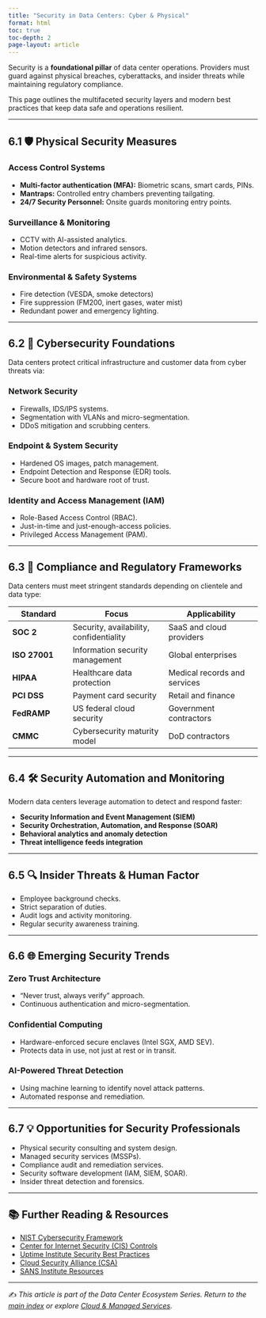 ```yaml
---
title: "Security in Data Centers: Cyber & Physical"
format: html
toc: true
toc-depth: 2
page-layout: article
---
```


Security is a **foundational pillar** of data center operations. Providers must guard against physical breaches, cyberattacks, and insider threats while maintaining regulatory compliance.

This page outlines the multifaceted security layers and modern best practices that keep data safe and operations resilient.

---

## 6.1 🛡️ Physical Security Measures

### Access Control Systems
- **Multi-factor authentication (MFA):** Biometric scans, smart cards, PINs.
- **Mantraps:** Controlled entry chambers preventing tailgating.
- **24/7 Security Personnel:** Onsite guards monitoring entry points.

### Surveillance & Monitoring
- CCTV with AI-assisted analytics.
- Motion detectors and infrared sensors.
- Real-time alerts for suspicious activity.

### Environmental & Safety Systems
- Fire detection (VESDA, smoke detectors)
- Fire suppression (FM200, inert gases, water mist)
- Redundant power and emergency lighting.

---

## 6.2 🔐 Cybersecurity Foundations

Data centers protect critical infrastructure and customer data from cyber threats via:

### Network Security
- Firewalls, IDS/IPS systems.
- Segmentation with VLANs and micro-segmentation.
- DDoS mitigation and scrubbing centers.

### Endpoint & System Security
- Hardened OS images, patch management.
- Endpoint Detection and Response (EDR) tools.
- Secure boot and hardware root of trust.

### Identity and Access Management (IAM)
- Role-Based Access Control (RBAC).
- Just-in-time and just-enough-access policies.
- Privileged Access Management (PAM).

---

## 6.3 📜 Compliance and Regulatory Frameworks

Data centers must meet stringent standards depending on clientele and data type:

| Standard           | Focus                         | Applicability                 |
|--------------------|-------------------------------|------------------------------|
| **SOC 2**          | Security, availability, confidentiality | SaaS and cloud providers     |
| **ISO 27001**      | Information security management | Global enterprises            |
| **HIPAA**          | Healthcare data protection     | Medical records and services |
| **PCI DSS**        | Payment card security          | Retail and finance            |
| **FedRAMP**        | US federal cloud security      | Government contractors        |
| **CMMC**           | Cybersecurity maturity model   | DoD contractors               |

---

## 6.4 🛠️ Security Automation and Monitoring

Modern data centers leverage automation to detect and respond faster:

- **Security Information and Event Management (SIEM)**
- **Security Orchestration, Automation, and Response (SOAR)**
- **Behavioral analytics and anomaly detection**
- **Threat intelligence feeds integration**

---

## 6.5 🔍 Insider Threats & Human Factor

- Employee background checks.
- Strict separation of duties.
- Audit logs and activity monitoring.
- Regular security awareness training.

---

## 6.6 🌐 Emerging Security Trends

### Zero Trust Architecture
- "Never trust, always verify" approach.
- Continuous authentication and micro-segmentation.

### Confidential Computing
- Hardware-enforced secure enclaves (Intel SGX, AMD SEV).
- Protects data in use, not just at rest or in transit.

### AI-Powered Threat Detection
- Using machine learning to identify novel attack patterns.
- Automated response and remediation.

---

## 6.7 💡 Opportunities for Security Professionals

- Physical security consulting and system design.
- Managed security services (MSSPs).
- Compliance audit and remediation services.
- Security software development (IAM, SIEM, SOAR).
- Insider threat detection and forensics.

---

## 📚 Further Reading & Resources

- [NIST Cybersecurity Framework](https://www.nist.gov/cyberframework)
- [Center for Internet Security (CIS) Controls](https://www.cisecurity.org/controls/)
- [Uptime Institute Security Best Practices](https://uptimeinstitute.com/)
- [Cloud Security Alliance (CSA)](https://cloudsecurityalliance.org/)
- [SANS Institute Resources](https://www.sans.org/)

---

✍️ *This article is part of the Data Center Ecosystem Series. Return to the [main index](index.html) or explore [Cloud & Managed Services](Cloud.html).*
